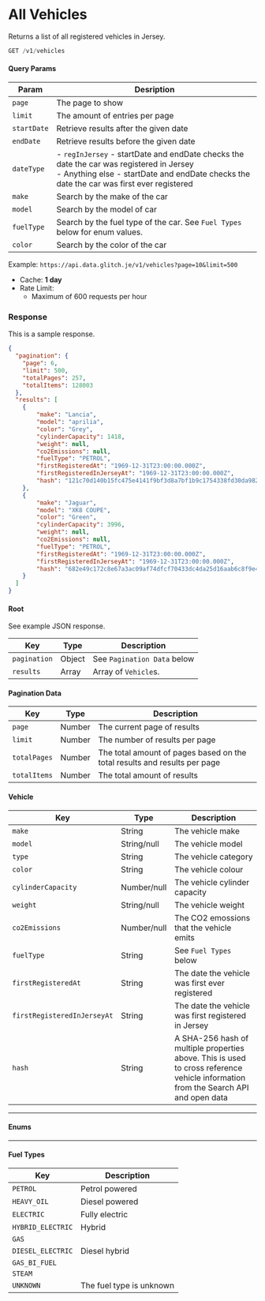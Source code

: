 
# All Vehicles

Returns a list of all registered vehicles in Jersey.

```jsx
GET /v1/vehicles
```

#### Query Params
|Param|Desription|
|-----|----------|
|`page`|The page to show|
|`limit`|The amount of entries per page|
|`startDate`|Retrieve results after the given date|
|`endDate`|Retrieve results before the given date|
|`dateType`|- `regInJersey` - startDate and endDate checks the date the car was registered in Jersey<br/>- Anything else - startDate and endDate checks the date the car was first ever registered|
|`make`|Search by the make of the car|
|`model`|Search by the model of car|
|`fuelType`|Search by the fuel type of the car. See `Fuel Types` below for enum values.|
|`color`|Search by the color of the car|

Example: `https://api.data.glitch.je/v1/vehicles?page=10&limit=500`

* Cache: **1 day**
* Rate Limit:
  * Maximum of 600 requests per hour

### Response
<Tabs>
<TabItem value="res-sample-200" label="200 (OK)">

This is a sample response.

```json title="Status: 200 (OK)"
{
  "pagination": {
    "page": 6,
    "limit": 500,
    "totalPages": 257,
    "totalItems": 128003
  },
  "results": [
    {
        "make": "Lancia",
        "model": "aprilia",
        "color": "Grey",
        "cylinderCapacity": 1418,
        "weight": null,
        "co2Emissions": null,
        "fuelType": "PETROL",
        "firstRegisteredAt": "1969-12-31T23:00:00.000Z",
        "firstRegisteredInJerseyAt": "1969-12-31T23:00:00.000Z",
        "hash": "121c70d140b15fc475e4141f9bf3d8a7bf1b9c1754338fd30da982c5a33cb35b"
    },
    {
        "make": "Jaguar",
        "model": "XK8 COUPE",
        "color": "Green",
        "cylinderCapacity": 3996,
        "weight": null,
        "co2Emissions": null,
        "fuelType": "PETROL",
        "firstRegisteredAt": "1969-12-31T23:00:00.000Z",
        "firstRegisteredInJerseyAt": "1969-12-31T23:00:00.000Z",
        "hash": "682e49c172c8e67a3ac09af74dfcf70433dc4da25d16aab6c8f9e421055b818a"
    }
  ]
}
```

</TabItem>

<TabItem value="res-schema" label="Schema">

#### Root
See example JSON response.

| Key | Type | Description |
|-----|------|-------------|
|`pagination`|Object|See `Pagination Data` below|
|`results`|Array|Array of `Vehicle`s.|

#### Pagination Data
| Key | Type | Description |
|-----|------|-------------|
|`page`|Number|The current page of results|
|`limit`|Number|The number of results per page|
|`totalPages`|Number|The total amount of pages based on the total results and results per page|
|`totalItems`|Number|The total amount of results|

#### Vehicle
| Key | Type | Description |
|-----|------|-------------|
|`make`|String|The vehicle make|
|`model`|String/null|The vehicle model|
|`type`|String|The vehicle category|
|`color`|String|The vehicle colour|
|`cylinderCapacity`|Number/null|The vehicle cylinder capacity|
|`weight`|String/null|The vehicle weight|
|`co2Emissions`|Number/null|The CO2 emossions that the vehicle emits|
|`fuelType`|String|See `Fuel Types` below|
|`firstRegisteredAt`|String|The date the vehicle was first ever registered|
|`firstRegisteredInJerseyAt`|String|The date the vehicle was first registered in Jersey|
|`hash`|String|A SHA-256 hash of multiple properties above. This is used to cross reference vehicle information from the Search API and open data|

---
#### Enums
---

#### Fuel Types
| Key | Description |
|-----|-------------|
|`PETROL`|Petrol powered|
|`HEAVY_OIL`|Diesel powered|
|`ELECTRIC`|Fully electric|
|`HYBRID_ELECTRIC`|Hybrid|
|`GAS`||
|`DIESEL_ELECTRIC`|Diesel hybrid|
|`GAS_BI_FUEL`||
|`STEAM`||
|`UNKNOWN`|The fuel type is unknown|

</TabItem>
</Tabs>